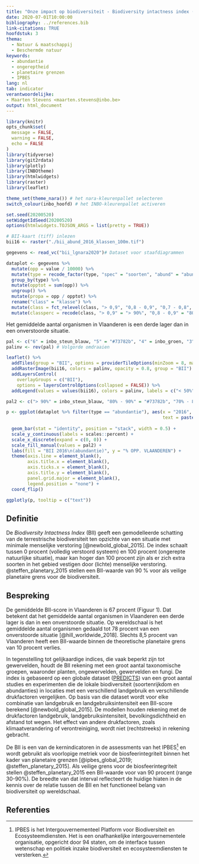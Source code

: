 ```yaml
---
title: "Onze impact op biodiversiteit - Biodiversity intactness index (BII)"
date: 2020-07-01T10:00:00
bibliography: ../references.bib
link-citations: TRUE
hoofdstuk: 3
thema:
  - Natuur & maatschappij
  - Beschermde natuur
keywords:
  - abundantie
  - ongereptheid
  - planetaire grenzen
  - IPBES
lang: nl
tab: indicator
verantwoordelijke:
- Maarten Stevens <maarten.stevens@inbo.be>
output: html_document
---
```


```r

library(knitr)
opts_chunk$set(
  message = FALSE,
  warning = FALSE,
  echo = FALSE
)
library(tidyverse)
library(git2rdata)
library(plotly)
library(INBOtheme)
library(htmlwidgets)
library(raster)
library(leaflet)

theme_set(theme_nara()) # het nara-kleurenpallet selecteren
switch_colour(inbo_hoofd) # het INBO-kleurenpallet activeren

set.seed(20200520)
setWidgetIdSeed(20200520)
options(htmlwidgets.TOJSON_ARGS = list(pretty = TRUE))
```

```r
# BII-kaart (tiff) inlezen
bii16 <- raster("./bii_abund_2016_klassen_100m.tif")

gegevens <- read_vc("bii_lgnara2020")# Dataset voor staafdiagrammen

```

```r
dataplot <- gegevens %>%
  mutate(opp = value / 10000) %>%
  mutate(type = recode_factor(type, "spec" = "soorten", "abund" = "abundantie")) %>%
  group_by(type) %>%
  mutate(opptot = sum(opp)) %>%
  ungroup() %>%
  mutate(propa = opp / opptot) %>%
  rename("class" = "klasse") %>%
  mutate(class = fct_relevel(class, "> 0,9", "0,8 - 0,9", "0,7 - 0,8", "0,6 - 0,7", "0,5 - 0,6", "< 0,5")) %>%
  mutate(classperc = recode(class, "> 0,9" = "> 90%", "0,8 - 0,9" = "80% - 90%", "0,7 - 0,8" = "70% - 80%", "0,6 - 0,7" = "60% - 70%", "0,5 - 0,6" = "50% - 60%", "< 0,5" = "< 50%"))
```

Het gemiddelde aantal organismen in Vlaanderen is een derde lager dan in een onverstoorde situatie.

```r
pal <- c("6" = inbo_steun_blauw, "5" = "#73782b", "4" = inbo_groen, "3" = inbo_lichtgroen, "2" = inbo_hoofd, "1" = inbo_steun_donkerroos)
palinv <- rev(pal) # Volgorde omdraaien

leaflet() %>%
  addTiles(group = "BII", options = providerTileOptions(minZoom = 8, maxZoom = 10)) %>%
  addRasterImage(bii16, colors = palinv, opacity = 0.8, group = "BII") %>%
  addLayersControl(
    overlayGroups = c("BII"),
    options = layersControlOptions(collapsed = FALSE)) %>%
  addLegend(values = values(bii16), colors = palinv, labels = c("< 50%", "50% - 60%", "60% - 70%", "70% - 80%", "80% - 90%", "> 90%"), title = "BII 2016<br>(abundantie)")

```
```r

pal2 <- c("> 90%" = inbo_steun_blauw, "80% - 90%" = "#73782b", "70% - 80%" = inbo_groen, "60% - 70%" = inbo_lichtgroen, "50% - 60%" = inbo_hoofd, "< 50%" = inbo_steun_donkerroos)

p <- ggplot(dataplot %>% filter(type == "abundantie"), aes(x = "2016", y = propa, fill = classperc,
                                                           text = paste("BI klasse: ", classperc,
                                                                        "\nAandeel: ", scales::percent(propa)))) +
  geom_bar(stat = "identity", position = "stack", width = 0.5) +
  scale_y_continuous(labels = scales::percent) +
  scale_x_discrete(expand = c(0, 0)) +
  scale_fill_manual(values = pal2) +
  labs(fill = "BII 2016\n(abundantie)", y = "% OPP. VLAANDEREN") +
  theme(axis.line = element_blank(),
        axis.title.x = element_blank(),
        axis.ticks.x = element_blank(),
        axis.title.y = element_blank(),
        panel.grid.major = element_blank(),
        legend.position = "none") +
  coord_flip()

ggplotly(p, tooltip = c("text"))
```

## Definitie

De *Biodiversity Intactness Index* (BII) geeft een gemodelleerde schatting van de terrestrische biodiversiteit ten opzichte van een situatie met minimale menselijke verstoring [@newbold_global_2015]. 
De index schaalt tussen 0 procent (volledig verstoord systeem) en 100 procent (ongerepte natuurlijke situatie), maar kan hoger dan 100 procent zijn als er zich extra soorten in het gebied vestigen door (lichte) menselijke verstoring.
@steffen_planetary_2015 stellen een BII-waarde van 90 % voor als veilige planetaire grens voor de biodiversiteit.

## Bespreking

De gemiddelde BII-score in Vlaanderen is 67 procent (Figuur 1). 
Dat betekent dat het gemiddelde aantal organismen in Vlaanderen een derde lager is dan in een onverstoorde situatie. 
Op wereldschaal is het gemiddelde aantal organismen gedaald tot 78 procent van een onverstoorde situatie [@hill_worldwide_2018].
Slechts 8,5 procent van Vlaanderen heeft een BII-waarde binnen de theoretische planetaire grens van 10 procent verlies.

In tegenstelling tot gelijkaardige indices, die vaak beperkt zijn tot gewervelden, houdt de BII rekening met een groot aantal taxonomische groepen, waaronder planten, ongewervelden, gewervelden en fungi.
De index is gebaseerd op een globale dataset ([PREDICTS](https://www.nhm.ac.uk/our-science/our-work/biodiversity/predicts.html)) van een groot aantal studies en experimenten die de lokale biodiversiteit (soortenrijkdom en abundanties) in locaties met een verschillend landgebruik en verschillende drukfactoren vergelijken.
Op basis van die dataset wordt voor elke combinatie van landgebruik en landgebruiksintensiteit een BII-score berekend [@newbold_global_2015].
De modellen houden rekening met de drukfactoren landgebruik, landgebruiksintensiteit, bevolkingsdichtheid en afstand tot wegen.
Het effect van andere drukfactoren, zoals klimaatverandering of verontreiniging, wordt niet (rechtstreeks) in rekening gebracht.

De BII is een van de kernindicatoren in de assessments van het IPBES^[IPBES is het Intergouvernementeel Platform voor Biodiversiteit en Ecosysteemdiensten. Het is een onafhankelijke intergouvernementele organisatie, opgericht door 94 staten, om de interface tussen wetenschap en politiek inzake biodiversiteit en ecosysteemdiensten te versterken.] en wordt gebruikt als voorlopige metriek voor de biosfeerintegriteit binnen het kader van planetaire grenzen [@ipbes_global_2019; @steffen_planetary_2015]. 
Als veilige grens voor de biosfeerintegriteit stellen @steffen_planetary_2015 een BII-waarde voor van 90 procent (range 30-90%).
De breedte van dat interval reflecteert de huidige hiaten in de kennis over de relatie tussen de BII en het functioneel belang van biodiversiteit op wereldschaal.

## Referenties
